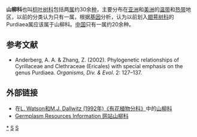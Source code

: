 {{Automatic taxobox
| taxon = Clethraceae
| image = Clethra_arborea1.jpg
| image_caption = 马德拉群岛桤叶树 ''Clethra arborea'' 
| authority = [[Johann_Friedrich_Klotzsch|Klotzsch]]
| subdivision_ranks = [[属|属]]
| subdivision = 
[[山柳属|山柳属]]''Clethra''<br />
''[[Purdiaea|Purdiaea]]''
}}

'''山柳科'''也叫[[桤叶树科|桤叶树科]]包括两[[属|属]]约30余[[种|种]]，主要分布在[[亚洲|亚洲]]和[[美洲|美洲]]的[[温带|温带]]和[[热带|热带]]地区，以前的分类认为只有一属，根据[[基因|基因]]分析，认为以前划入[[翅萼树科|翅萼树科]]的Purdiaea属应该属于山柳科。[[中国|中国]]只有一属约20余种。

== 参考文献 ==
* Anderberg, A. A. & Zhang, Z. (2002). Phylogenetic relationships of Cyrillaceae and Clethraceae (Ericales) with special emphasis on the genus Purdiaea. ''Organisms, Div. & Evol''. 2: 127–137.

== 外部链接 ==
{{commons category|Clethraceae}}
* 在[https://web.archive.org/web/20070103200438/http://delta-intkey.com/angio/ L. Watson和M.J. Dallwitz (1992年)《有花植物分科》]中的[https://web.archive.org/web/20060310203246/http://delta-intkey.com/angio/www/clethrac.htm 山柳科]
* [https://web.archive.org/web/20041101004438/http://www.ars-grin.gov/cgi-bin/npgs/html/family.pl?268 Germplasm Resources Information 网站山柳科]
{{Taxonbar|from=Q157454}}

[[Category:山柳科|*]]
[[Category:植物科名|S]]
[[Category:杜鹃花目|S]]